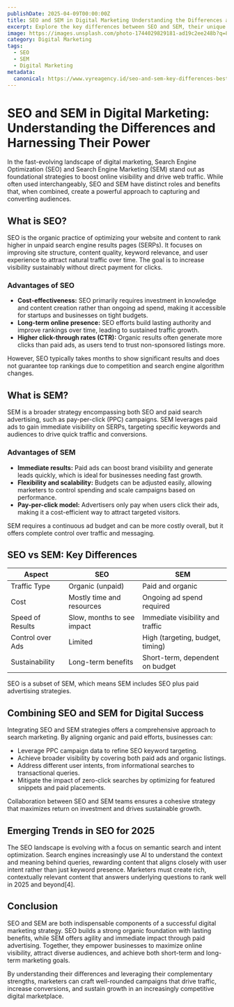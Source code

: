 ```yaml
---
publishDate: 2025-04-09T00:00:00Z
title: SEO and SEM in Digital Marketing Understanding the Differences and Harnessing Their Power
excerpt: Explore the key differences between SEO and SEM, their unique advantages, and how combining both strategies can maximize your digital marketing success.
image: https://images.unsplash.com/photo-1744029829181-ad19c2ee248b?q=80&w=2940&auto=format&fit=crop&ixlib=rb-4.1.0&ixid=M3wxMjA3fDB8MHxwaG90by1wYWdlfHx8fGVufDB8fHx8fA%3D%3D
category: Digital Marketing
tags:
  - SEO
  - SEM
  - Digital Marketing
metadata:
  canonical: https://www.vyreagency.id/seo-and-sem-key-differences-best-practices-for-digital-success/
---
```


# SEO and SEM in Digital Marketing: Understanding the Differences and Harnessing Their Power

In the fast-evolving landscape of digital marketing, Search Engine Optimization (SEO) and Search Engine Marketing (SEM) stand out as foundational strategies to boost online visibility and drive web traffic. While often used interchangeably, SEO and SEM have distinct roles and benefits that, when combined, create a powerful approach to capturing and converting audiences.

## What is SEO?

SEO is the organic practice of optimizing your website and content to rank higher in unpaid search engine results pages (SERPs). It focuses on improving site structure, content quality, keyword relevance, and user experience to attract natural traffic over time. The goal is to increase visibility sustainably without direct payment for clicks.

### Advantages of SEO

- **Cost-effectiveness:** SEO primarily requires investment in knowledge and content creation rather than ongoing ad spend, making it accessible for startups and businesses on tight budgets.
- **Long-term online presence:** SEO efforts build lasting authority and improve rankings over time, leading to sustained traffic growth.
- **Higher click-through rates (CTR):** Organic results often generate more clicks than paid ads, as users tend to trust non-sponsored listings more.

However, SEO typically takes months to show significant results and does not guarantee top rankings due to competition and search engine algorithm changes.

## What is SEM?

SEM is a broader strategy encompassing both SEO and paid search advertising, such as pay-per-click (PPC) campaigns. SEM leverages paid ads to gain immediate visibility on SERPs, targeting specific keywords and audiences to drive quick traffic and conversions.

### Advantages of SEM

- **Immediate results:** Paid ads can boost brand visibility and generate leads quickly, which is ideal for businesses needing fast growth.
- **Flexibility and scalability:** Budgets can be adjusted easily, allowing marketers to control spending and scale campaigns based on performance.
- **Pay-per-click model:** Advertisers only pay when users click their ads, making it a cost-efficient way to attract targeted visitors.

SEM requires a continuous ad budget and can be more costly overall, but it offers complete control over traffic and messaging.

## SEO vs SEM: Key Differences

| Aspect              | SEO                              | SEM                               |
|---------------------|---------------------------------|----------------------------------|
| Traffic Type        | Organic (unpaid)                 | Paid and organic                 |
| Cost                | Mostly time and resources        | Ongoing ad spend required        |
| Speed of Results    | Slow, months to see impact       | Immediate visibility and traffic |
| Control over Ads    | Limited                         | High (targeting, budget, timing)|
| Sustainability      | Long-term benefits              | Short-term, dependent on budget  |

SEO is a subset of SEM, which means SEM includes SEO plus paid advertising strategies.

## Combining SEO and SEM for Digital Success

Integrating SEO and SEM strategies offers a comprehensive approach to search marketing. By aligning organic and paid efforts, businesses can:

- Leverage PPC campaign data to refine SEO keyword targeting.
- Achieve broader visibility by covering both paid ads and organic listings.
- Address different user intents, from informational searches to transactional queries.
- Mitigate the impact of zero-click searches by optimizing for featured snippets and paid placements.

Collaboration between SEO and SEM teams ensures a cohesive strategy that maximizes return on investment and drives sustainable growth.

## Emerging Trends in SEO for 2025

The SEO landscape is evolving with a focus on semantic search and intent optimization. Search engines increasingly use AI to understand the context and meaning behind queries, rewarding content that aligns closely with user intent rather than just keyword presence. Marketers must create rich, contextually relevant content that answers underlying questions to rank well in 2025 and beyond[4].

## Conclusion

SEO and SEM are both indispensable components of a successful digital marketing strategy. SEO builds a strong organic foundation with lasting benefits, while SEM offers agility and immediate impact through paid advertising. Together, they empower businesses to maximize online visibility, attract diverse audiences, and achieve both short-term and long-term marketing goals.

By understanding their differences and leveraging their complementary strengths, marketers can craft well-rounded campaigns that drive traffic, increase conversions, and sustain growth in an increasingly competitive digital marketplace.

